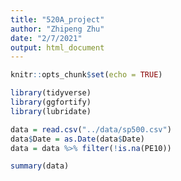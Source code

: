 ```yaml
---
title: "520A_project"
author: "Zhipeng Zhu"
date: "2/7/2021"
output: html_document
---
```


```r
knitr::opts_chunk$set(echo = TRUE)
```

```r
library(tidyverse)
library(ggfortify)
library(lubridate)
```

```r
data = read.csv("../data/sp500.csv")
data$Date = as.Date(data$Date)
data = data %>% filter(!is.na(PE10))
```

```r
summary(data)
```
